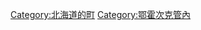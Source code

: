 {{Commonscat|Oketo, Hokkaido}}
{{Catmore}}

{{DEFAULTSORT:Oketo}}
[[Category:北海道的町|Category:北海道的町]]
[[Category:鄂霍次克管內|Category:鄂霍次克管內]]